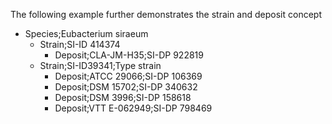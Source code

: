 
The following example further demonstrates the strain and deposit concept

<div className={treeSty.tree}>

- Species;Eubacterium siraeum
    - Strain;SI-ID 414374
        - Deposit;CLA-JM-H35;SI-DP 922819
    - Strain;SI-ID39341;Type strain
        - Deposit;ATCC 29066;SI-DP 106369
        - Deposit;DSM 15702;SI-DP 340632
        - Deposit;DSM 3996;SI-DP 158618
        - Deposit;VTT E-062949;SI-DP 798469

</div>
